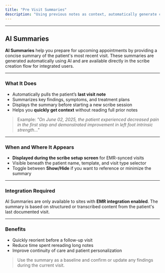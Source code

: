 ```yaml
---
title: "Pre Visit Summaries"
description: "Using previous notes as context, automatically generate customizable AI Summaries ahead of each visit."
---
```


---

## AI Summaries

**AI Summaries** help you prepare for upcoming appointments by providing a concise summary of the patient's most recent visit. These summaries are generated automatically using AI and are available directly in the scribe creation flow for integrated users.

---

### What It Does

* Automatically pulls the patient’s **last visit note**
* Summarizes key findings, symptoms, and treatment plans
* Displays the summary before starting a new scribe session
* Helps you **quickly get context** without reading full prior notes

> Example:
> *"On June 02, 2025, the patient experienced decreased pain in the first step and demonstrated improvement in left foot intrinsic strength..."*

---

### When and Where It Appears

* **Displayed during the scribe setup screen** for EMR-synced visits
* Visible beneath the patient name, template, and visit type selector
* Toggle between **Show/Hide** if you want to reference or minimize the summary

---

### Integration Required

AI Summaries are only available to sites with **EMR integration enabled**. The summary is based on structured or transcribed content from the patient's last documented visit.

---

### Benefits

* Quickly reorient before a follow-up visit
* Reduce time spent rereading long notes
* Improve continuity of care and patient personalization

> Use the summary as a baseline and confirm or update any findings during the current visit.

